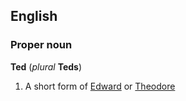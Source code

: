 {{wikipedia}}
==English==
===Proper noun===
'''Ted''' (''plural'' '''Teds''')

# A short form of [[Edward]] or [[Theodore]]